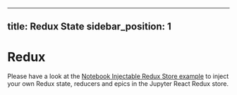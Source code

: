 <!--
  ~ Copyright (c) 2022-2023 Datalayer Inc. All rights reserved.
  ~
  ~ MIT License
-->

---
title: Redux State
sidebar_position: 1
---

# Redux

Please have a look at the [Notebook Injectable Redux Store example](https://github.com/datalayer/jupyter-ui/blob/main/packages/react/src/examples/NotebookInjectableReduxStore.tsx) to inject your own Redux state, reducers and epics in the Jupyter React Redux store.
